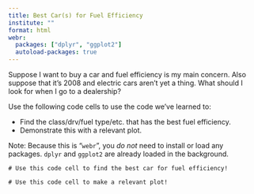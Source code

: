 ```yaml
---
title: Best Car(s) for Fuel Efficiency
institute: ""
format: html
webr:
  packages: ["dplyr", "ggplot2"]
  autoload-packages: true
---
```


Suppose I want to buy a car and fuel efficiency is my main concern. Also suppose that it's 2008 and electric cars aren't yet a thing. What should I look for when I go to a dealership?

Use the following code cells to use the code we've learned to:

- Find the class/drv/fuel type/etc. that has the best fuel efficiency.
- Demonstrate this with a relevant plot.

Note: Because this is "`webr`", you *do not* need to install or load any packages. `dplyr` and `ggplot2` are already loaded in the background.

```webr-r
# Use this code cell to find the best car for fuel efficiency!
```


```webr-r
# Use this code cell to make a relevant plot!
```

